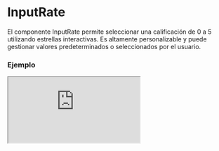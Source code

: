 
# InputRate

El componente InputRate permite seleccionar una calificación de 0 a 5 utilizando estrellas interactivas. Es altamente personalizable y puede gestionar valores predeterminados o seleccionados por el usuario.

### Ejemplo

<Iframe minHeightIframe="30dvh" src="https://fenextjs-component-storybook.vercel.app/iframe.html?args=&id=input-inputrate--index&viewMode=story" />

### Importacion

Para importar el componente InputRate, se puede hacer desde fenextjs

```tsx copy
import { InputRate } from "fenextjs";
```

### Parametros

| Parametro | Tipo | Requerido | Default | Descripcion |
| --------- | ---- | --------- | ------- | ----------- |
| value | number | no | undefined | Valor actual de la calificación. Se espera un número entre 0 y 5. |
| defaultValue | number | no | 0 | Valor predeterminado de la calificación cuando no se proporciona 'value'. |
| className | string | no | '' | Clase CSS para personalizar el contenedor principal del componente. |
| classNameContentStar | string | no | '' | Clase CSS para personalizar el contenedor de las estrellas. |
| classNameStar | string | no | '' | Clase CSS para personalizar las estrellas. |
| classNameStarActive | string | no | '' | Clase CSS para personalizar las estrellas activas (calificadas). |
| classNameNumber | string | no | '' | Clase CSS para personalizar la visualización del número de calificación. |
| onChange | (star: number) =\> void | no | undefined | Función que se ejecuta cuando cambia la calificación seleccionada. |

### Storybook

Para ver el storybook del componente lo puede hacer con este [link](https://fenextjs-component-storybook.vercel.app/?path=/story/input-inputrate--index)

### Usos

- Calificación básica

```tsx copy
<InputRate />
```

- Calificación con valor predeterminado

```tsx copy
<InputRate defaultValue={3} />
```

- Calificación con valor controlado

```tsx copy
<InputRate value={4} onChange={(value) => console.log(value)} />
```

- Calificación con personalización de clases

```tsx copy
<InputRate className="custom-class" classNameStar="custom-star" />
```


